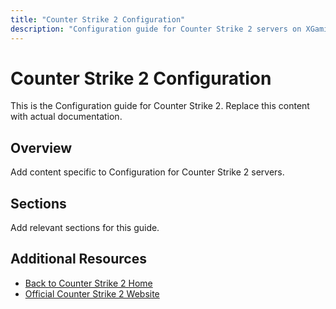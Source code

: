 ```yaml
---
title: "Counter Strike 2 Configuration"
description: "Configuration guide for Counter Strike 2 servers on XGamingServer"
---
```


# Counter Strike 2 Configuration

This is the Configuration guide for Counter Strike 2. Replace this content with actual documentation.

## Overview

Add content specific to Configuration for Counter Strike 2 servers.

## Sections

Add relevant sections for this guide.

## Additional Resources

- [Back to Counter Strike 2 Home](./index)
- [Official Counter Strike 2 Website](https://example.com)
